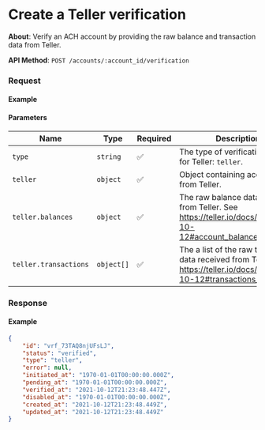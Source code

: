 
# Create a Teller verification

**About**: Verify an ACH account by providing the raw balance and transaction data from Teller.

**API Method**: `POST /accounts/:account_id/verification`

### Request

#### Example
<VerificationCreateTeller />

#### Parameters

| Name                 | Type       | Required | Description                                                                                                   |
|----------------------|------------|----------|---------------------------------------------------------------------------------------------------------------|
| `type`               | `string`   | ✅        | The type of verification. Option for Teller: `teller`.                                                          |
| `teller`              | `object`  | ✅        | Object containing account data from Teller.                                                                    |
| `teller.balances`     | `object`  | ✅        | The raw balance data received from Teller. See https://teller.io/docs/api/2020-10-12#account_balances_anchor                    |
| `teller.transactions` | `object[]`| ✅        | The a list of the raw transaction data received from Teller. See https://teller.io/docs/api/2020-10-12#transactions_anchor |

### Response

#### Example
```json
{
    "id": "vrf_73TAQ8njUFsLJ",
    "status": "verified",
    "type": "teller",
    "error": null,
    "initiated_at": "1970-01-01T00:00:00.000Z",
    "pending_at": "1970-01-01T00:00:00.000Z",
    "verified_at": "2021-10-12T21:23:48.447Z",
    "disabled_at": "1970-01-01T00:00:00.000Z",
    "created_at": "2021-10-12T21:23:48.449Z",
    "updated_at": "2021-10-12T21:23:48.449Z"
}
```
